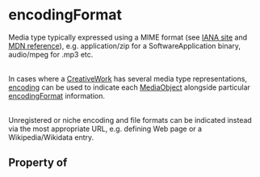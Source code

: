 # encodingFormat

Media type typically expressed using a MIME format (see <a href="http://www.iana.org/assignments/media-types/media-types.xhtml">IANA site</a> and <a href="https://developer.mozilla.org/en-US/docs/Web/HTTP/Basics_of_HTTP/MIME_types">MDN reference</a>), e.g. application/zip for a SoftwareApplication binary, audio/mpeg for .mp3 etc.<br/><br/>

In cases where a <a class="localLink" href="/CreativeWork">CreativeWork</a> has several media type representations, <a class="localLink" href="/encoding">encoding</a> can be used to indicate each <a class="localLink" href="/MediaObject">MediaObject</a> alongside particular <a class="localLink" href="/encodingFormat">encodingFormat</a> information.<br/><br/>

Unregistered or niche encoding and file formats can be indicated instead via the most appropriate URL, e.g. defining Web page or a Wikipedia/Wikidata entry.

## Property of



